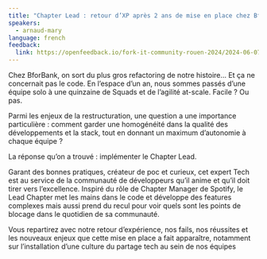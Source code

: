 ```yaml
---
title: "Chapter Lead : retour d’XP après 2 ans de mise en place chez BforBank"
speakers:
  - arnaud-mary
language: french
feedback:
  link: https://openfeedback.io/fork-it-community-rouen-2024/2024-06-07/gBQNtXx1T23FGHhCOzlX
---
```


Chez BforBank, on sort du plus gros refactoring de notre histoire… Et ça ne concernait pas le code. En l’espace d’un an, nous sommes passés d’une équipe solo à une quinzaine de Squads et de l’agilité at-scale. Facile ? Ou pas.

Parmi les enjeux de la restructuration, une question a une importance particulière : comment garder une homogénéité dans la qualité des développements et la stack, tout en donnant un maximum d’autonomie à chaque équipe ?

La réponse qu’on a trouvé : implémenter le Chapter Lead.

Garant des bonnes pratiques, créateur de poc et curieux, cet expert Tech est au service de la communauté de développeurs qu’il anime et qu’il doit tirer vers l’excellence. Inspiré du rôle de Chapter Manager de Spotify, le Lead Chapter met les mains dans le code et développe des features complexes mais aussi prend du recul pour voir quels sont les points de blocage dans le quotidien de sa communauté.

Vous repartirez avec notre retour d’expérience, nos fails, nos réussites et les nouveaux enjeux que cette mise en place a fait apparaître, notamment sur l’installation d’une culture du partage tech au sein de nos équipes
